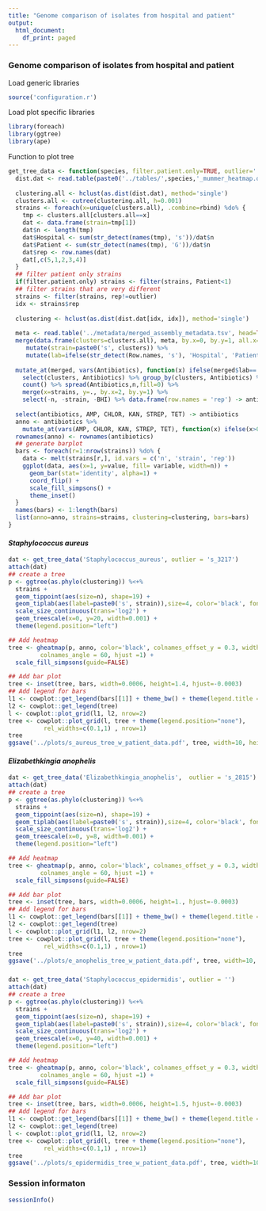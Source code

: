 ```yaml
---
title: "Genome comparison of isolates from hospital and patient"
output:
  html_document:
    df_print: paged
---
```


### Genome comparison of isolates from hospital and patient

Load generic libraries
```r
source('configuration.r')
```

Load plot specific libraries
```r
library(foreach)
library(ggtree)
library(ape)
```

Function to plot tree
```r
get_tree_data <- function(species, filter.patient.only=TRUE, outlier=''){
  dist.dat <- read.table(paste0('../tables/',species,'_mummer_heatmap.dat'))
  
  clustering.all <- hclust(as.dist(dist.dat), method='single')
  clusters.all <- cutree(clustering.all, h=0.001)
  strains <- foreach(x=unique(clusters.all), .combine=rbind) %do% {
    tmp <- clusters.all[clusters.all==x]
    dat <- data.frame(strain=tmp[1])
    dat$n <- length(tmp)
    dat$Hospital <- sum(str_detect(names(tmp), 's'))/dat$n
    dat$Patient <- sum(str_detect(names(tmp), 'G'))/dat$n
    dat$rep <- row.names(dat)
    dat[,c(5,1,2,3,4)]
  }
  ## filter patient only strains
  if(filter.patient.only) strains <- filter(strains, Patient<1)
  ## filter strains that are very different
  strains <- filter(strains, rep!=outlier) 
  idx <- strains$rep
  
  clustering <- hclust(as.dist(dist.dat[idx, idx]), method='single')
  
  meta <- read.table('../metadata/merged_assembly_metadata.tsv', head=TRUE) %>% filter(Species==species)
  merge(data.frame(clusters=clusters.all), meta, by.x=0, by.y=1, all.x=TRUE) %>%
     mutate(strain=paste0('s', clusters)) %>%
     mutate(lab=ifelse(str_detect(Row.names, 's'), 'Hospital', 'Patient')) -> merged
  
  mutate_at(merged, vars(Antibiotics), function(x) ifelse(merged$lab=='Patient', 'MET', as.character(x)) ) %>%
    select(clusters, Antibiotics) %>% group_by(clusters, Antibiotics) %>%
    count() %>% spread(Antibiotics,n,fill=0) %>%
    merge(x=strains, y=., by.x=2, by.y=1) %>% 
    select(-n, -strain, -BHI) %>% data.frame(row.names = 'rep') -> antibiotics
  
  select(antibiotics, AMP, CHLOR, KAN, STREP, TET) -> antibiotics
  anno <- antibiotics %>% 
    mutate_at(vars(AMP, CHLOR, KAN, STREP, TET), function(x) ifelse(x>0, 'Hospital', NA))
  rownames(anno) <- rownames(antibiotics)
  ## generate barplot
  bars <- foreach(r=1:nrow(strains)) %do% {
    data <- melt(strains[r,], id.vars = c('n', 'strain', 'rep')) 
    ggplot(data, aes(x=1, y=value, fill= variable, width=n)) +
      geom_bar(stat='identity', alpha=1) +
      coord_flip() +
      scale_fill_simpsons() +
      theme_inset()
  }
  names(bars) <- 1:length(bars)
  list(anno=anno, strains=strains, clustering=clustering, bars=bars)
}
```

#### *Staphylococcus aureus*

```r
dat <- get_tree_data('Staphylococcus_aureus', outlier = 's_3217')
attach(dat)
## create a tree
p <- ggtree(as.phylo(clustering)) %<+%
  strains +
  geom_tippoint(aes(size=n), shape=19) +
  geom_tiplab(aes(label=paste0('s', strain)),size=4, color='black', fontface='bold', offset=5e-4) +
  scale_size_continuous(trans='log2') + 
  geom_treescale(x=0, y=20, width=0.001) +
  theme(legend.position="left")

## Add heatmap
tree <- gheatmap(p, anno, color='black', colnames_offset_y = 0.3, width=0.3, offset=0.0008, font.size=3.5,
         colnames_angle = 60, hjust =1) +
  scale_fill_simpsons(guide=FALSE)

## Add bar plot
tree <- inset(tree, bars, width=0.0006, height=1.4, hjust=-0.0003)
## Add legend for bars
l1 <- cowplot::get_legend(bars[[1]] + theme_bw() + theme(legend.title =element_blank()))
l2 <- cowplot::get_legend(tree)
l <- cowplot::plot_grid(l1, l2, nrow=2)
tree <- cowplot::plot_grid(l, tree + theme(legend.position="none"),
          rel_widths=c(0.1,1) , nrow=1)
tree
ggsave('../plots/s_aureus_tree_w_patient_data.pdf', tree, width=10, height=10)
```

#### *Elizabethkingia anophelis*

```r
dat <- get_tree_data('Elizabethkingia_anophelis',  outlier = 's_2815')
attach(dat)
## create a tree
p <- ggtree(as.phylo(clustering)) %<+%
  strains +
  geom_tippoint(aes(size=n), shape=19) +
  geom_tiplab(aes(label=paste0('s', strain)),size=4, color='black', fontface='bold', offset=5e-4) +
  scale_size_continuous(trans='log2') + 
  geom_treescale(x=0, y=8, width=0.001) +
  theme(legend.position="left")

## Add heatmap
tree <- gheatmap(p, anno, color='black', colnames_offset_y = 0.3, width=0.3, offset=0.0008, font.size=3.5,
         colnames_angle = 60, hjust =1) +
  scale_fill_simpsons(guide=FALSE)

## Add bar plot
tree <- inset(tree, bars, width=0.0006, height=1., hjust=-0.0003)
## Add legend for bars
l1 <- cowplot::get_legend(bars[[1]] + theme_bw() + theme(legend.title =element_blank()))
l2 <- cowplot::get_legend(tree)
l <- cowplot::plot_grid(l1, l2, nrow=2)
tree <- cowplot::plot_grid(l, tree + theme(legend.position="none"),
          rel_widths=c(0.1,1) , nrow=1)
tree
ggsave('../plots/e_anophelis_tree_w_patient_data.pdf', tree, width=10, height=10)
```
### 

```r
dat <- get_tree_data('Staphylococcus_epidermidis', outlier = '')
attach(dat)
## create a tree
p <- ggtree(as.phylo(clustering)) %<+%
  strains +
  geom_tippoint(aes(size=n), shape=19) +
  geom_tiplab(aes(label=paste0('s', strain)),size=4, color='black', fontface='bold', offset=5e-4) +
  scale_size_continuous(trans='log2') + 
  geom_treescale(x=0, y=40, width=0.001) +
  theme(legend.position="left")

## Add heatmap
tree <- gheatmap(p, anno, color='black', colnames_offset_y = 0.3, width=0.3, offset=0.0008, font.size=3.5,
         colnames_angle = 60, hjust =1) +
  scale_fill_simpsons(guide=FALSE)

## Add bar plot
tree <- inset(tree, bars, width=0.0006, height=1.5, hjust=-0.0003)
## Add legend for bars
l1 <- cowplot::get_legend(bars[[1]] + theme_bw() + theme(legend.title =element_blank()))
l2 <- cowplot::get_legend(tree)
l <- cowplot::plot_grid(l1, l2, nrow=2)
tree <- cowplot::plot_grid(l, tree + theme(legend.position="none"),
          rel_widths=c(0.1,1) , nrow=1)
tree
ggsave('../plots/s_epidermidis_tree_w_patient_data.pdf', tree, width=10, height=15)
```

### Session informaton
```r
sessionInfo()
```